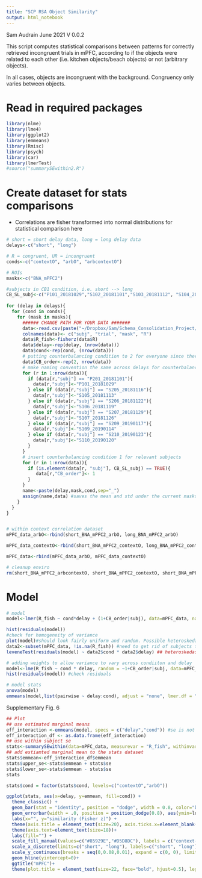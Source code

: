 ```yaml
---
title: "SCP RSA Object Similarity"
output: html_notebook
---
```

 
Sam Audrain June 2021
V 0.0.2

This script computes statistical comparisons between patterns for correctly retrieved incongruent trials in mPFC, according to if the objects were related to each other (i.e. kitchen objects/beach objects) or not (arbitrary objects). 

In all cases, objects are incongruent with the background. Congruency only varies between objects. 

# Read in required packages
```r
library(nlme)
library(lme4)
library(ggplot2)
library(emmeans)
library(Rmisc)
library(psych)
library(car)
library(lmerTest)
#source("summarySEwithin2.R")
```


# Create dataset for stats comparisons 
- Correlations are fisher transformed into normal distributions for statistical comparison here 

```r

# short = short delay data, long = long delay data
delays<-c("short", "long")

# R = congruent, UR = incongruent
conds<-c("contextO", "arbO", "arbcontextO")

# ROIs
masks<-c("BNA_mPFC2")

#subjects in CB1 condition, i.e. short --> long
CB_SL_subj<-c("P101_20181029","S102_20181101","S103_20181112", "S104_20181113", "S105_20181113", "S106_20181119", "S107_20181126", "S108_20181126", "S109_20190114", "S110_20190120")
  
for (delay in delays){
  for (cond in conds){
    for (mask in masks){
      ###### CHANGE PATH FOR YOUR DATA ####### 
      data<-read.csv(paste("~/Dropbox/Sam/Schema_Consolidation_Project/R_SCP/SCP_StatsModels_GitHub/RSA_output/",cond,"_corrs_zscored_",delay,"_",mask,".csv",sep=""),header = FALSE, sep=" ",stringsAsFactors = FALSE)
      colnames(data)<- c("subj", "trial", "mask", "R")
      data$R_fish<-fisherz(data$R)
      data$delay<-rep(delay, (nrow(data)))
      data$cond<-rep(cond, (nrow(data)))
      # putting counterbalancing condition to 2 for everyone since there are more people in this condition. Will swap out those in CB1 below. 
      data$CB_order<-rep(2, nrow(data))
      # make naming convention the same across delays for counterbalanced subjects 
      for (r in 1:nrow(data)){
        if (data[r,"subj"] == "P201_20181101"){
          data[r,"subj"]<-"P101_20181029"
        } else if (data[r,"subj"] == "S205_20181116"){
          data[r,"subj"]<-"S105_20181113"
        } else if (data[r,"subj"] == "S206_20181122"){
          data[r,"subj"]<-"S106_20181119"
        } else if (data[r,"subj"] == "S207_20181129"){
          data[r,"subj"]<-"S107_20181126"
        } else if (data[r,"subj"] == "S209_20190117"){
          data[r,"subj"]<-"S109_20190114"
        } else if (data[r,"subj"] == "S210_20190123"){
          data[r,"subj"]<-"S110_20190120"
        }
      }
      # insert counterbalancing condition 1 for relevant subjects
      for (r in 1:nrow(data)){
        if (is.element(data[r, "subj"], CB_SL_subj) == TRUE){
           data[r,"CB_order"]<- 1
        } 
      }
      name<-paste(delay,mask,cond,sep="_")
      assign(name,data) #saves the mean and std under the current masks name
    }
  }
}


# within context correlation dataset
mPFC_data_arbO<-rbind(short_BNA_mPFC2_arbO, long_BNA_mPFC2_arbO)

mPFC_data_contextO<-rbind(short_BNA_mPFC2_contextO, long_BNA_mPFC2_contextO)

mPFC_data<-rbind(mPFC_data_arbO, mPFC_data_contextO)

# cleanup enviro 
rm(short_BNA_mPFC2_arbcontextO, short_BNA_mPFC2_contextO, short_BNA_mPFC2_arbO, long_BNA_mPFC2_arbcontextO, long_BNA_mPFC2_contextO, long_BNA_mPFC2_arbO)

```


# Model 
```r

# model 
model<-lmer(R_fish ~ cond*delay + (1+CB_order|subj), data=mPFC_data, na.action=na.omit) 

hist(residuals(model))
#check for homogeneity of variance
plot(model)#should look fairly uniform and random. Possible heteroskedasticity? 
data2<-subset(mPFC_data, !is.na(R_fish)) #need to get rid of subjects that were dropped from the model/NA's, otherwise leveneTest will say mismatch
leveneTest(residuals(model) ~ data2$cond * data2$delay) ## heteroskedastic

# adding weights to allow variance to vary across condiiton and delay 
model<-lme(R_fish ~ cond * delay, random = ~1+CB_order|subj, data=mPFC_data, na.action=na.omit, weights=varIdent(form=~1|cond*delay))
hist(residuals(model)) #check residuals

# model stats 
anova(model)
emmeans(model,list(pairwise ~ delay:cond), adjust = "none", lmer.df = "satterthwaite", lmerTest.limit = 5076) 

```

Supplementary Fig. 6
```r

## Plot
## use estimated marginal means 
eff_interaction <-emmeans(model, specs = c("delay","cond")) #se is not for within subject data here
eff_interaction_df <- as.data.frame(eff_interaction)
## use within subject se 
stats<-summarySEwithin(data=mPFC_data, measurevar = "R_fish", withinvars = c("cond","delay"), idvar = "subj", na.rm=TRUE)
## add estiamted marginal mean to the stats dataset 
stats$emmean<-eff_interaction_df$emmean
stats$upper_se<-stats$emmean + stats$se
stats$lower_se<-stats$emmean - stats$se
stats

stats$cond = factor(stats$cond, levels=c("contextO","arbO"))

ggplot(stats, aes(x=delay, y=emmean, fill=cond)) + 
  theme_classic() +
  geom_bar(stat = "identity", position = "dodge", width = 0.8, color="black") + 
  geom_errorbar(width = .0, position = position_dodge(0.8), aes(ymin=lower_se, ymax=upper_se))+
  labs(x="", y="similarity (Fisher z)") +
  theme(axis.title = element_text(size=20), axis.ticks.x=element_blank()) +
  theme(axis.text=element_text(size=18))+
  labs(fill="") +
  scale_fill_manual(values=c("#85929E","#D5D8DC"), labels = c("context-related", "arbitrary"))+
  scale_x_discrete(limits=c("short", "long"), labels=c("short", "long"))+
  scale_y_continuous(breaks = seq(0,0.08,0.01), expand = c(0, 0), limits = c(0,0.08))+
  geom_hline(yintercept=0)+
  ggtitle("mPFC")+
  theme(plot.title = element_text(size=22, face="bold", hjust=0.5), legend.text=element_text(size=16), legend.position = "bottom")


```






